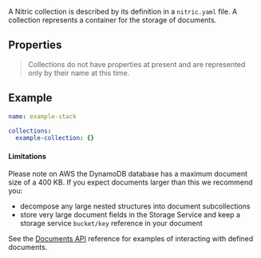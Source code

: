 A Nitric collection is described by its definition in a `nitric.yaml` file. A collection represents a container for the storage of documents.

## Properties

> Collections do not have properties at present and are represented only by their name at this time.

## Example

```yaml
name: example-stack

collections:
  example-collection: {}
```

#### Limitations

Please note on AWS the DynamoDB database has a maximum document size of a 400 KB. If you expect documents larger than this
we recommend you:

- decompose any large nested structures into document subcollections
- store very large document fields in the Storage Service and keep a storage service `bucket/key` reference in your document

See the [Documents API](../api/documents) reference for examples of interacting with defined documents.
